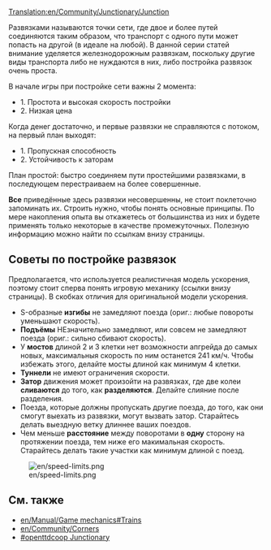 [[Translation:en/Community/Junctionary/Junction]]
{{ru/Меню развязки}}{{ru/Оглавление}}

Развязками называются точки сети, где двое и более путей соединяются таким образом, что транспорт с одного пути может попасть на другой (в идеале на любой). В данной серии статей внимание уделяется железнодорожным развязкам, поскольку другие виды транспорта либо не нуждаются в них, либо постройка развязок очень проста.


В начале игры при постройке сети важны 2 момента:
* 1. Простота и высокая скорость постройки 
* 2. Низкая цена

Когда денег достаточно, и первые развязки не справляются с потоком, на первый план выходят:
* 1. Пропускная способность
* 2. Устойчивость к заторам

План простой: быстро соединяем пути простейшими развязками, в последующем перестраиваем на более совершенные.

'''Все''' приведённые здесь развязки несовершенны, не стоит поклеточно запоминать их. Строить нужно, чтобы понять основные принципы. По мере накопления опыта вы откажетесь от большинства из них и будете применять только некоторые в качестве промежуточных. Полезную информацию можно найти по ссылкам внизу страницы.


==Советы по постройке развязок==

Предполагается, что используется реалистичная модель ускорения, поэтому стоит сперва понять игровую механику (ссылки внизу страницы). В скобках отличия для оригинальной модели ускорения.


* S-образные '''изгибы''' не замедляют поезда (ориг.: любые повороты уменьшают скорость).
* '''Подъёмы''' НЕзначительно замедляют, или совсем не замедляют поезда (ориг.: сильно сбивают скорость).
* У '''мостов''' длиной 2 и 3 клетки нет возможности апгрейда до самых новых, максимальныя скорость по ним останется 241 км/ч. Чтобы избежать этого, делайте мосты длиной как минимум 4 клетки.
* '''Туннели''' не имеют ограничения скорости.
* '''Затор''' движения может произойти на развязках, где две колеи '''сливаются''' до того, как '''разделяются'''. Делайте слияние после разделения.
* Поезда, которые должны пропускать другие поезда, до того, как они смогут выехать из развязки, могут вызвать затор. Старайтесь делать выездную ветку длиннее ваших поездов.
* Чем меньше '''расстояние''' между поворотами в '''одну''' сторону на протяжении поезда, тем ниже его макимальная скорость. Старайтесь делать такие участки как минимум длиной с поезд.

[[File:en/speed-limits.png]]


==См. также==
* [[en/Manual/Game mechanics#Trains]]
* [[en/Community/Corners]]
* [http://wiki.openttdcoop.org/Junctionary #openttdcoop Junctionary]